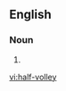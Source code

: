 ==English==

===Noun===
{{en-noun|head=[[half]]-[[volley]]}}

# {{alternative spelling of|half volley|lang=en}}

[[vi:half-volley]]